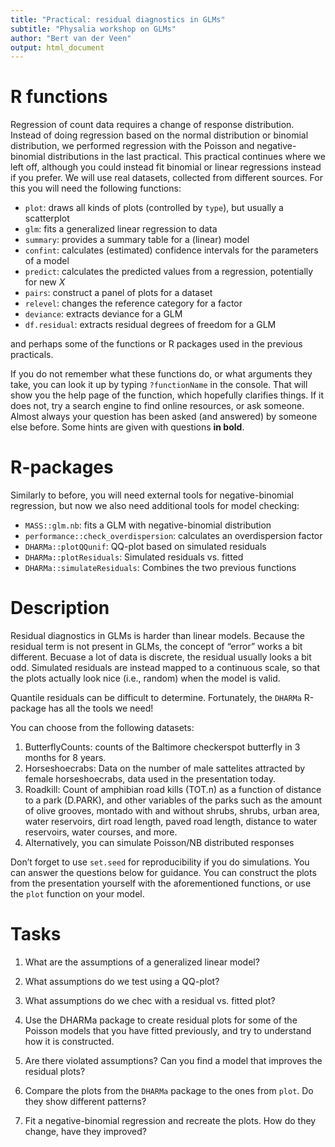 ```yaml
---
title: "Practical: residual diagnostics in GLMs"
subtitle: "Physalia workshop on GLMs"
author: "Bert van der Veen"
output: html_document
---
```


# R functions

Regression of count data requires a change of response distribution. Instead of doing regression based on the normal distribution or binomial distribution, we performed regression with the Poisson and negative-binomial distributions in the last practical. This practical continues where we left off, although you could instead fit binomial or linear regressions instead if you prefer. We will use real datasets, collected from different sources. For this you will need the following functions:

- `plot`: draws all kinds of plots (controlled by `type`), but usually a scatterplot
- `glm`: fits a generalized linear regression to data
- `summary`: provides a summary table for a (linear) model
- `confint`: calculates (estimated) confidence intervals for the parameters of a model
- `predict`: calculates the predicted values from a regression, potentially for new $X$
- `pairs`: construct a panel of plots for a dataset
- `relevel`: changes the reference category for a factor
- `deviance`: extracts deviance for a GLM
- `df.residual`: extracts residual degrees of freedom for a GLM

and perhaps some of the functions or R packages used in the previous practicals.

If you do not remember what these functions do, or what arguments they take, you can look it up by typing `?functionName` in the console. That will show you the help page of the function, which hopefully clarifies things. If it does not, try a search engine to find online resources, or ask someone. Almost always your question has been asked (and answered) by someone else before. Some hints are given with questions **in bold**.

# R-packages

Similarly to before, you will need external tools for negative-binomial regression, but now we also need additional tools for model checking:

- `MASS::glm.nb`: fits a GLM with negative-binomial distribution
- `performance::check_overdispersion`: calculates an overdispersion factor
- `DHARMa::plotQQunif`: QQ-plot based on simulated residuals
- `DHARMa::plotResiduals`: Simulated residuals vs. fitted
- `DHARMa::simulateResiduals`: Combines the two previous functions

# Description

Residual diagnostics in GLMs is harder than linear models. Because the residual term is not present in GLMs, the concept of "error" works a bit different. Becuase a lot of data is discrete, the residual usually looks a bit odd. Simulated residuals are instead mapped to a continuous scale, so that the plots actually look nice (i.e., random) when the model is valid.

Quantile residuals can be difficult to determine. Fortunately, the `DHARMa` R-package has all the tools we need!

You can choose from the following datasets:

1. ButterflyCounts: counts of the Baltimore checkerspot butterfly in 3 months for 8 years.
2. Horseshoecrabs: Data on the number of male sattelites attracted by female horseshoecrabs, data used in the presentation today.
3. Roadkill: Count of amphibian road kills (TOT.n) as a function of distance to a park (D.PARK), and other variables of the parks such as the amount of olive grooves, montado with and without shrubs, shrubs, urban area, water reservoirs, dirt road length, paved road length, distance to water reservoirs, water courses, and more.
4. Alternatively, you can simulate Poisson/NB distributed responses

Don't forget to use `set.seed` for reproducibility if you do simulations. You can answer the questions below for guidance. You can construct the plots from the presentation yourself with the aforementioned functions, or use the `plot` function on your model.

# Tasks

1. What are the assumptions of a generalized linear model?

2. What assumptions do we test using a QQ-plot?

3. What assumptions do we chec with a residual vs. fitted plot?

4. Use the DHARMa package to create residual plots for some of the Poisson models that you have fitted previously, and try to understand how it is constructed.

5. Are there violated assumptions? Can you find a model that improves the residual plots?

6. Compare the plots from the `DHARMa` package to the ones from `plot`. Do they show different patterns?

7. Fit a negative-binomial regression and recreate the plots. How do they change, have they improved? 